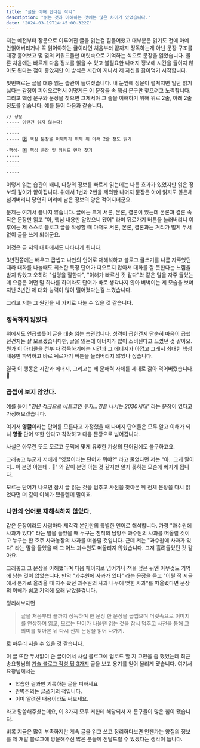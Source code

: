 ```yaml
---
title: "글을 이해 한다는 착각"
description: "읽는 것과 이해하는 것에는 많은 차이가 있었습니다."
date: "2024-03-19T14:45:00.322Z"
---
```

저는 예전부터 장문으로 이루어진 글을 읽는걸 힘들어했고 대부분은 읽기도 전에 아예 안읽어버리거나 꼭 읽어야하는 글이라면 처음부터 끝까지 정독하는게 아닌 문장 구조를 대강 훑어보고 몇 몇의 키워드들만 머릿속으로 기억하는 식으로 문장을 읽었습니다. 물론 처음에는 빠르게 다음 정보를 읽을 수 있고 불필요한 나머지 정보에 시간을 들이지 않아도 된다는 점이 좋았지만 이 방식은 시간이 지나서 제 자신을 갉아먹기 시작합니다.

첫번째로는 글을 대충 읽는 습관이 들여졌습니다. 내 눈앞에 장문이 펼쳐지면 일단 읽기 싫다는 감정이 피어오르면서 어떻게든 이 문장들 속 핵심 문구만 찾으려고 노력합니다. 그리고 핵심 문구와 문장을 찾으면 그제서야 그 줄을 이해하기 위해 위로 2줄, 아래 2줄 정도를 읽습니다. 예를 들어 다음과 같습니다.

```html
// 장문
----- 이런건 읽지 않는다!
-----
-----
----- 2️⃣ 핵심 문장을 이해하기 위해 위 아래 2줄 정도 읽기
-----
-핵심- 1️⃣ 핵심 문장 및 키워드 먼저 찾기
-----
-----
-----
-----
```

이렇게 읽는 습관이 배니, 다량의 정보를 빠르게 읽는데는 나름 효과가 있었지만 읽은 정보의 깊이가 얕아집니다.
위에서 1번과 2번을 제외한 나머지 문장은 아예 읽지도 않은채 넘겨버리니 당연히 머리에 남은 정보의 양은 적어지더군요.

문제는 여기서 끝나지 않습니다.
글에는 크게 서론, 본론, 결론이 있는데 본론과 결론 속 작은 문장만 읽고 "아, 핵심 내용만 알았으니 됐어" 라며 뒤로가기 버튼을 눌러버리니 이후에는 제 스스로 블로그 글을 작성할 때 마저도 서론, 본론, 결론과는 거리가 멀게 두서 없이 글을 쓰게 되더군요.

이것은 곧 저의 대화에서도 나타나게 됩니다.

3년전쯤에는 배우고 곱씹고 나만의 언어로 재해석하고 블로그 글쓰기를 나름 자주했던 때라 대화를 나눌때도 최소한 특정 단어가 떠오르지 않아서 대화를 잘 못한다는 느낌을 받지 않았고 오히려 "설명을 잘한다", "이해가 빠르신 것 같다"와 같은 말을 자주 들었는데 요즘은 어떤 말 하나를 하더라도 단어가 바로 생각나지 않아 버벅이는 제 모습을 보며 지난 3년간 제 대화 능력이 많이 떨어졌다는걸 느꼈습니다.

그리고 저는 그 원인을 세 가지로 나눌 수 있을 것 같습니다.

### 정독하지 않았다.

위에서도 언급했듯이 글을 대충 읽는 습관입니다.
성격이 급한건지 단순히 마음이 급했던건지는 잘 모르겠습니다만, 글을 읽는데 에너지가 많이 소비된다고 느꼈던 것 같아요.
뭔가 이 아티클을 전부 다 정독하기에는 시간과 그 에너지가 아깝고 그래서 최대한 핵심 내용만 파악하고 바로 뒤로가기 버튼을 눌러버리지 않았나 싶습니다.

결국 이 행동은 시간과 에너지, 그리고는 제 문해력 자체를 제대로 갉아 먹어버렸습니다. 🥲

### 곱씹어 보지 않았다.

예를 들어 *"청년 적금으로 비트코인 투자…영끌 나서는 2030세대"* 라는 문장이 있다고 가정해보겠습니다.

여기서 **영끌**이라는 단어를 모른다고 가정했을 때 나머지 단어들은 모두 알고 이해가 되니 **영끌** 단어 또한 안다고 착각하고 다음 문장으로 넘어갑니다.

사실은 아무런 뜻도 모르고 문맥에 맞게 유추한 가상의 단어임에도 불구하고요.

그래놓고 누군가 저에게 "영끌이라는 단어가 뭐야?" 라고 물었다면 저는 "아.. 그게 말이지.. 아 분명 아는데.. 🤔" 와 같이 분명 아는 것 같지만 알지 못하는 모순에 빠지게 됩니다.

모르는 단어가 나오면 잠시 글 읽는 것을 멈추고 사전을 찾아본 뒤 전체 문장을 다시 읽었다면 더 깊이 이해가 됐을텐데 말이죠.

### 나만의 언어로 재해석하지 않았다.

같은 문장이라도 사람마다 제각각 본인만의 특별한 언어로 해석합니다. 가령 "과수원에 사과가 있다" 라는 말을 들었을 때 누구는 친척의 남양주 과수원의 사과를 떠올릴 것이고 누구는 한 호주 사과농장의 사과를 떠올릴 것입니다.
근데 저는 "과수원에 사과가 있다" 라는 말을 들었을 때 그 어느 과수원도 떠올리지 않았습니다. 그저 흘려들었던 것 같아요.

그래놓고 그 문장을 이해했다며 다음 페이지로 넘어가니 책을 덮은 뒤엔 아무것도 기억에 남는 것이 없었습니다. 만약 "과수원에 사과가 있다" 라는 문장을 듣고 "어릴 적 시골에서 본가로 올라올 때 자주 봤던 과수원의 사과 나무에 맺힌 사과"를 떠올렸다면 문장의 이해가 쉽고 기억에 오래 남았을겁니다.



정리해보자면 

> 글을 처음부터 끝까지 정독하며 한 문장 한 문장을 곱씹으며 머릿속으로 이미지를 연상하며 읽고, 모르는 단어가 나올땐 읽는 것을 잠시 멈추고 사전을 통해 그 의미를 찾아본 뒤 다시 전체 문장을 읽어 나가기.

로 마무리 지을 수 있을 것 같습니다.

이 글 또한 두서없이 쓴 글이어서 사실 블로그에 업로드 할 지 고민을 좀 했었는데 최근 송요창님의 [기술 블로그 작성 팁 3가지](https://careerly.co.kr/comments/101242) 글을 보고 용기를 얻어 올리게 됐습니다. 여기서 요창님께서는

- 학습한 결과만 기록하는 글을 피하세요
- 완벽주의는 글쓰기의 적입니다.
- 이미 알려진 내용이라도 써보세요.

라고 말씀해주셨는데요, 이 3가지 모두 저한테 해당되서 저 문구들이 많은 힘이 됐습니다.

비록 지금은 많이 부족하지만 계속 글을 읽고 쓰고 정리하다보면 언젠가는 양질의 정보를 제 개발 블로그에 방문해주신 많은 분들께 전달드릴 수 있겠다는 생각이 듭니다.
